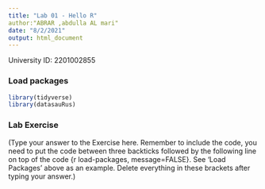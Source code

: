 ```yaml
---
title: "Lab 01 - Hello R"
author:"ABRAR ,abdulla AL mari" 
date: "8/2/2021"
output: html_document
---
```


University ID: 2201002855

### Load packages

```r
library(tidyverse) 
library(datasauRus)
```


### Lab Exercise

(Type your answer to the Exercise here. Remember to include the code, you need to put the code between three backticks followed by the following line on top of the code {r load-packages, message=FALSE}. See 'Load Packages' above as an example. Delete everything in these brackets after typing your answer.)